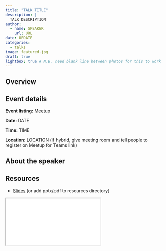 ```yaml
---
title: "TALK TITLE"
description: |
  TALK DESCRIPTION
author:
  - name: SPEAKER
    url: URL
date: UPDATE
categories:
  - talks
image: featured.jpg
draft: true
lightbox: true # N.B. need blank line between photos for this to work
---
```


## Overview

## Event details

**Event listing:** [Meetup](url)

**Date:** DATE

**Time:** TIME

**Location:** LOCATION (if hybrid, give meeting room and tell people to register on Meetup for Teams link)

## About the speaker

## Resources

- [Slides](URL){target="_blank"} [or add pptx/pdf to resources directory]

<iframe class="slide-deck ar16x9" src="URL" title="Slides">
</iframe>

<!--

## Photos

Add after the event

![](media/IMG1.jpeg){group="my-gallery"}

![](media/IMG2.jpeg){group="my-gallery"}

![](media/IMG3.jpeg){group="my-gallery"}

-->
